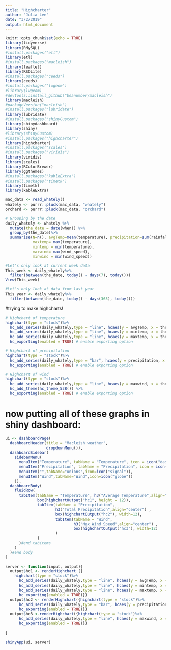 ```yaml
---
title: "Highcharter"
author: "Julia Lee"
date: "3/2/2019"
output: html_document
---
```


```r
knitr::opts_chunk$set(echo = TRUE)
library(tidyverse)
library(RMySQL)
#install.packages("etl")
library(etl)
#install.packages("macleish")
library(leaflet)
library(RSQLite)
#install.packages("ceeds")
library(ceeds)
#install.packages("lwgeom")
#library(lwgeom)
#devtools::install_github("beanumber/macleish")
library(macleish)
#packageVersion("macleish")
#install.packages("lubridate")
library(lubridate)
#install.packages("shinyCustom")
library(shinydashboard)
library(shiny)
#library(shinyCustom)
#install.packages("highcharter")
library(highcharter)
#install.packages("scales")
#install.packages("viridis")
library(viridis)
library(scales)
library(RColorBrewer)
library(ggthemes)
#install.packages("kableExtra")
#install.packages("timetk")
library(timetk)
library(kableExtra)
```

```r
mac_data <- read_whately()
whately <- purrr::pluck(mac_data, "whately")
orchard <- purrr::pluck(mac_data, "orchard")
```

```r
# Grouping by the date 
daily_whately <- whately %>%
  mutate(the_date = date(when)) %>%
  group_by(the_date)%>% 
  summarise(N=n(), avgTemp=mean(temperature), precipitation=sum(rainfall), avgWindSpeed=mean(wind_speed), avghumidity=mean(rel_humidity),
            maxtemp= max(temperature), 
            mintemp = min(temperature),
            maxwind= max(wind_speed), 
            minwind = min(wind_speed))
```


```r
#Let's only look at current week data
This_week <- daily_whately%>%
  filter(between(the_date, today() - days(7), today()))
View(This_week)
```

```r
#Let's only look at data from last year
This_year <- daily_whately%>%
  filter(between(the_date, today() - days(365), today()))
```


#trying to make highcharts!
```r
# Highchart of temperature 
highchart(type = "stock")%>%
  hc_add_series(daily_whately,type = "line", hcaes(y = avgTemp, x = the_date), name = "Avg temperature") %>%
  hc_add_series(daily_whately,type = "line", hcaes(y = mintemp, x = the_date), name = "min temperature") %>%
  hc_add_series(daily_whately,type = "line", hcaes(y = maxtemp, x = the_date), name = "max temperature") %>%
  hc_exporting(enabled = TRUE) # enable exporting option
```

```r
# Highchart of precipitation
highchart(type = "stock")%>%
  hc_add_series(daily_whately,type = "bar", hcaes(y = precipitation, x = the_date), name = "precipitation") %>%
  hc_exporting(enabled = TRUE) # enable exporting option
```

```r
# Highchart of wind
highchart(type = "stock")%>%
  hc_add_series(daily_whately,type = "line", hcaes(y = maxwind, x = the_date), name = " Max Wind Speed") %>%
  hc_add_theme(hc_theme_538()) %>%
  hc_exporting(enabled = TRUE) # enable exporting option
```

# now putting all of these graphs in shiny dashboard:

```r
ui <- dashboardPage(
  dashboardHeader(title = "Macleish weather",
                  dropdownMenu()),
  dashboardSidebar(
    sidebarMenu(
      menuItem("Temperature", tabName = "Temperature", icon = icon("dashboard")),
      menuItem("Precipitation", tabName = "Precipitation", icon = icon("th")),
      menuItem("",tabName="unions",icon=icon("signal")),
      menuItem("Wind",tabName="Wind",icon=icon("globe"))      
    )),
  dashboardBody(
    fluidRow(
      tabItem(tabName = "Temperature", h3("Average Temperature",align="center") ,
              box(highchartOutput("hc1", height = 12)),
              tabItem(tabName = "Precipitation",
                      h3("Total Precipitation",align="center") ,
                      box(highchartOutput("hc2"), width=12),
                      tabItem(tabName = "Wind",
                              h3("Max Wind Speed",align="center") ,
                              box(highchartOutput("hc3"), width=12)
                      )
              )
      )#end tabitems
    )
  )#end body
)

```



```r
server <- function(input, output){
  output$hc1 <- renderHighchart ({
    highchart(type = "stock")%>%
      hc_add_series(daily_whately,type = "line", hcaes(y = avgTemp, x = the_date), name = "Avg temperature") %>%
      hc_add_series(daily_whately,type = "line", hcaes(y = mintemp, x = the_date), name = "min temperature") %>%
      hc_add_series(daily_whately,type = "line", hcaes(y = maxtemp, x = the_date), name = "max temperature") %>%
      hc_exporting(enabled = TRUE)})
  output$hc2 <- renderHighchart({highchart(type = "stock")%>%
      hc_add_series(daily_whately,type = "bar", hcaes(y = precipitation, x = the_date), name = "precipitation") %>%
      hc_exporting(enabled = TRUE)})
  output$hc3 <-renderHighchart({highchart(type = "stock")%>%
      hc_add_series(daily_whately,type = "line", hcaes(y = maxwind, x = the_date), name = "Max Wind") %>%
      hc_exporting(enabled = TRUE)})
  
}

```

```r
shinyApp(ui, server)
```
